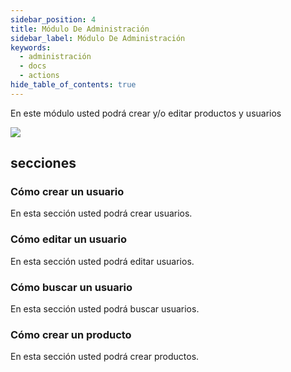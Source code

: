 ```yaml
---
sidebar_position: 4
title: Módulo De Administración
sidebar_label: Módulo De Administración
keywords:
  - administración
  - docs
  - actions
hide_table_of_contents: true
---
```



En este módulo usted podrá crear y/o editar productos y usuarios

![](/img/menu_principal_administracion.png)

## secciones

<div className="overview-gallery">
  <VersionedLink to="/docs/administracion/crearUsuario">
    <div className="card">
      <h3>Cómo crear un usuario</h3>
      <p>En esta sección usted podrá crear usuarios.</p>
    </div>
  </VersionedLink>
  <VersionedLink to="/docs/administracion/editarUsuario">
    <div className="card">
      <h3>Cómo editar un usuario</h3>
      <p>En esta sección usted podrá editar usuarios.</p>
    </div>
  </VersionedLink>
  <VersionedLink to="/docs/administracion/buscarUsuario">
    <div className="card">
      <h3>Cómo buscar un usuario</h3>
      <p>En esta sección usted podrá buscar usuarios.</p>
    </div>
  </VersionedLink>
  <VersionedLink to="/docs/administracion/crearProducto">
    <div className="card">
      <h3>Cómo crear un producto</h3>
      <p>En esta sección usted podrá crear productos.</p>
    </div>
  </VersionedLink>
</div>